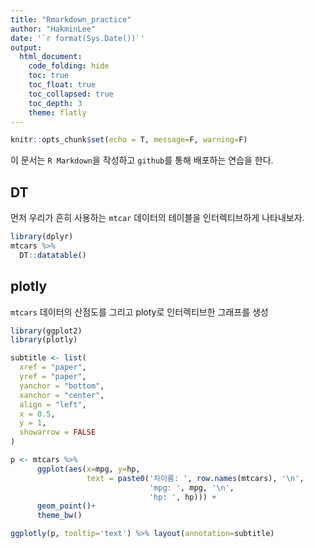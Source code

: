 ```yaml
---
title: "Rmarkdown_practice"
author: "HakminLee"
date: '`r format(Sys.Date())`'
output: 
  html_document:
    code_folding: hide
    toc: true
    toc_float: true
    toc_collapsed: true
    toc_depth: 3
    theme: flatly
---
```


```r
knitr::opts_chunk$set(echo = T, message=F, warning=F)
```
이 문서는 `R Markdown`을 작성하고 `github`를 통해 배포하는 연습을 한다.

## DT

먼저 우리가 흔히 사용하는 `mtcar` 데이터의 테이블을 인터렉티브하게 나타내보자.

```r
library(dplyr)
mtcars %>% 
  DT::datatable()
```
## plotly

`mtcars` 데이터의 산점도를 그리고 ploty로 인터렉티브한 그래프를 생성

```r
library(ggplot2)
library(plotly)

subtitle <- list(
  xref = "paper",
  yref = "paper",
  yanchor = "bottom",
  xanchor = "center",
  align = "left",
  x = 0.5,
  y = 1,
  showarrow = FALSE
)

p <- mtcars %>% 
      ggplot(aes(x=mpg, y=hp,
                 text = paste0('차이름: ', row.names(mtcars), '\n',
                               'mpg: ', mpg, '\n',
                               'hp: ', hp))) +
      geom_point()+
      theme_bw()

ggplotly(p, tooltip='text') %>% layout(annotation=subtitle)
```
